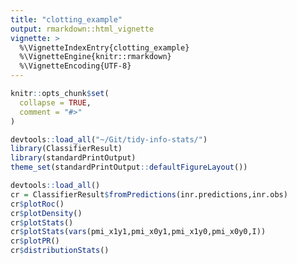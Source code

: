 ```yaml
---
title: "clotting_example"
output: rmarkdown::html_vignette
vignette: >
  %\VignetteIndexEntry{clotting_example}
  %\VignetteEngine{knitr::rmarkdown}
  %\VignetteEncoding{UTF-8}
---
```


```r
knitr::opts_chunk$set(
  collapse = TRUE,
  comment = "#>"
)
```

```r
devtools::load_all("~/Git/tidy-info-stats/")
library(ClassifierResult)
library(standardPrintOutput)
theme_set(standardPrintOutput::defaultFigureLayout())
```

```r
devtools::load_all()
cr = ClassifierResult$fromPredictions(inr.predictions,inr.obs)
cr$plotRoc()
cr$plotDensity()
cr$plotStats()
cr$plotStats(vars(pmi_x1y1,pmi_x0y1,pmi_x1y0,pmi_x0y0,I))
cr$plotPR()
cr$distributionStats()

```
